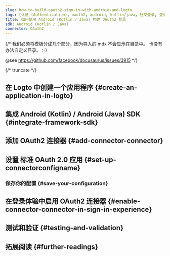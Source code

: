 ```yaml
---
slug: how-to-build-oauth2-sign-in-with-android-and-logto
tags: [认证 (Authentication), oauth2, android, kotlin/java, 社交登录, 登录, 登录]
title: 如何使用 Android (Kotlin / Java) 构建 OAuth2 登录
sdk: Android (Kotlin / Java)
connector: OAuth2
---
```


{/*
  我们必须将模板分成几个部分，因为导入的 mdx 不会显示在目录中。
  也没有办法自定义目录。 :-)

  @see https://github.com/facebook/docusaurus/issues/3915
*/}




{/* truncate */}

<Intro connector={connector} sdk="Android (Kotlin / Java)" link="https://developer.android.com" />

## 在 Logto 中创建一个应用程序 \{#create-an-application-in-logto}

<CreateApplication type="Native app" framework="Android (Kotlin) / Android (Java)" />

## 集成 Android (Kotlin) / Android (Java) SDK \{#integrate-framework-sdk}

<IntegrateSdk />

## 添加 OAuth2 连接器 \{#add-connector-connector}

<AddSocialConnector connector={connector} framework="Android (Kotlin) / Android (Java)" />

## 设置 标准 OAuth 2.0 应用 \{#set-up-connectorconfigname}

<ConnectorGuide />

### 保存你的配置 \{#save-your-configuration}

<SaveYourConfiguration connector={connector} />

## 在登录体验中启用 OAuth2 连接器 \{#enable-connector-connector-in-sign-in-experience}

<EnableSocialConnector connector={connector} />

## 测试和验证 \{#testing-and-validation}

<TestingAndValidation connector={connector} sdk="Android (Kotlin / Java)" />

## 拓展阅读 \{#further-readings}

<FurtherReadings />